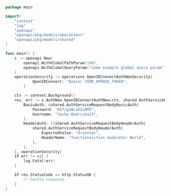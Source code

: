 ```go showLineNumbers copy filename="Open Id Connect Auth New usage example"
package main

import(
	"context"
	"log"
	"openapi"
	"openapi/pkg/models/operations"
	"openapi/pkg/models/shared"
)

func main() {
    s := openapi.New(
        openapi.WithGlobalPathParam(100),
        openapi.WithGlobalQueryParam("some example global query param"),
    )
    operationSecurity := operations.OpenIDConnectAuthNewSecurity{
            OpenIDConnect: "Bearer YOUR_OPENID_TOKEN",
        }

    ctx := context.Background()
    res, err := s.AuthNew.OpenIDConnectAuthNew(ctx, shared.AuthServiceRequestBody{
        BasicAuth: &shared.AuthServiceRequestBodyBasicAuth{
            Password: "D2TrgaNLaSZvdM5",
            Username: "Jacky.Ondricka13",
        },
        HeaderAuth: []shared.AuthServiceRequestBodyHeaderAuth{
            shared.AuthServiceRequestBodyHeaderAuth{
                ExpectedValue: "Oriental",
                HeaderName: "functionalities moderator World",
            },
        },
    }, operationSecurity)
    if err != nil {
        log.Fatal(err)
    }

    if res.StatusCode == http.StatusOK {
        // handle response
    }
}
```
